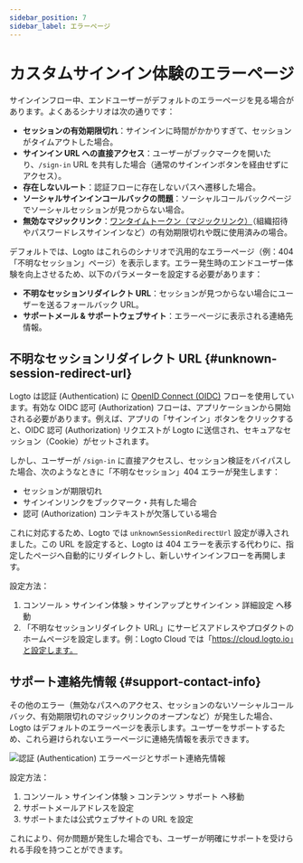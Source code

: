 ```yaml
---
sidebar_position: 7
sidebar_label: エラーページ
---
```


# カスタムサインイン体験のエラーページ

サインインフロー中、エンドユーザーがデフォルトのエラーページを見る場合があります。よくあるシナリオは次の通りです：

- **セッションの有効期限切れ**：サインインに時間がかかりすぎて、セッションがタイムアウトした場合。
- **サインイン URL への直接アクセス**：ユーザーがブックマークを開いたり、`/sign-in` URL を共有した場合（通常のサインインボタンを経由せずにアクセス）。
- **存在しないルート**：認証フローに存在しないパスへ遷移した場合。
- **ソーシャルサインインコールバックの問題**：ソーシャルコールバックページでソーシャルセッションが見つからない場合。
- **無効なマジックリンク**：[ワンタイムトークン（マジックリンク）](/end-user-flows/one-time-token)（組織招待やパスワードレスサインインなど）の有効期限切れや既に使用済みの場合。

デフォルトでは、Logto はこれらのシナリオで汎用的なエラーページ（例：404「不明なセッション」ページ）を表示します。エラー発生時のエンドユーザー体験を向上させるため、以下のパラメーターを設定する必要があります：

- **不明なセッションリダイレクト URL**：セッションが見つからない場合にユーザーを送るフォールバック URL。
- **サポートメール & サポートウェブサイト**：エラーページに表示される連絡先情報。

## 不明なセッションリダイレクト URL \{#unknown-session-redirect-url}

Logto は認証 (Authentication) に [OpenID Connect (OIDC)](https://auth.wiki/openid-connect) フローを使用しています。有効な OIDC 認可 (Authorization) フローは、アプリケーションから開始される必要があります。例えば、アプリの「サインイン」ボタンをクリックすると、OIDC 認可 (Authorization) リクエストが Logto に送信され、セキュアなセッション（Cookie）がセットされます。

しかし、ユーザーが `/sign-in` に直接アクセスし、セッション検証をバイパスした場合、次のようなときに「不明なセッション」404 エラーが発生します：

- セッションが期限切れ
- サインインリンクをブックマーク・共有した場合
- 認可 (Authorization) コンテキストが欠落している場合

これに対応するため、Logto では `unknownSessionRedirectUrl` 設定が導入されました。この URL を設定すると、Logto は 404 エラーを表示する代わりに、指定したページへ自動的にリダイレクトし、新しいサインインフローを再開します。

設定方法：

1. <CloudLink to="/sign-in-experience/sign-up-and-sign-in">
     コンソール > サインイン体験 > サインアップとサインイン > 詳細設定
   </CloudLink> へ移動
2. 「不明なセッションリダイレクト URL」にサービスアドレスやプロダクトのホームページを設定します。例：Logto Cloud では「https://cloud.logto.io」と設定します。

## サポート連絡先情報 \{#support-contact-info}

その他のエラー（無効なパスへのアクセス、セッションのないソーシャルコールバック、有効期限切れのマジックリンクのオープンなど）が発生した場合、Logto はデフォルトのエラーページを表示します。ユーザーをサポートするため、これら避けられないエラーページに連絡先情報を表示できます。

<img
  src="/img/assets/sign-in-error-pages.png"
  alt="認証 (Authentication) エラーページとサポート連絡先情報"
/>

設定方法：

1. <CloudLink to="/sign-in-experience/content">
     コンソール > サインイン体験 > コンテンツ > サポート
   </CloudLink> へ移動
2. サポートメールアドレスを設定
3. サポートまたは公式ウェブサイトの URL を設定

これにより、何か問題が発生した場合でも、ユーザーが明確にサポートを受けられる手段を持つことができます。
